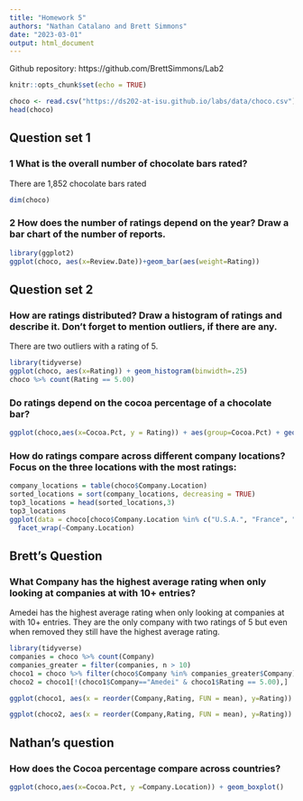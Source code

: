 ```yaml
---
title: "Homework 5"
authors: "Nathan Catalano and Brett Simmons"
date: "2023-03-01"
output: html_document
---
```


Github repository: https://github.com/BrettSimmons/Lab2


```r
knitr::opts_chunk$set(echo = TRUE)
```

```r
choco <- read.csv("https://ds202-at-isu.github.io/labs/data/choco.csv")
head(choco)
```
## Question set 1

### 1 What is the overall number of chocolate bars rated?

There are 1,852 chocolate bars rated
```r
dim(choco)
```



### 2 How does the number of ratings depend on the year? Draw a bar chart of the number of reports.
```r
library(ggplot2)
ggplot(choco, aes(x=Review.Date))+geom_bar(aes(weight=Rating))
```

## Question set 2

### How are ratings distributed? Draw a histogram of ratings and describe it. Don’t forget to mention outliers, if there are any.

There are two outliers with a rating of 5. 

```r
library(tidyverse)
ggplot(choco, aes(x=Rating)) + geom_histogram(binwidth=.25)
choco %>% count(Rating == 5.00)
```

### Do ratings depend on the cocoa percentage of a chocolate bar?
```r
ggplot(choco,aes(x=Cocoa.Pct, y = Rating)) + aes(group=Cocoa.Pct) + geom_boxplot()
```

### How do ratings compare across different company locations? Focus on the three locations with the most ratings:
```r
company_locations = table(choco$Company.Location)
sorted_locations = sort(company_locations, decreasing = TRUE)
top3_locations = head(sorted_locations,3)
top3_locations
ggplot(data = choco[choco$Company.Location %in% c("U.S.A.", "France", "Canada"), ], aes(x = Rating, y = Cocoa.Pct)) + aes(group=Cocoa.Pct) + geom_boxplot() + coord_flip() + 
  facet_wrap(~Company.Location)
```

## Brett's Question

### What Company has the highest average rating when only looking at companies at with 10+ entries?

Amedei has the highest average rating when only looking at companies at with 10+ entries. They are the only company with two ratings of 5 but even when removed they still have the highest average rating. 
```r
library(tidyverse)
companies = choco %>% count(Company)
companies_greater = filter(companies, n > 10)
choco1 = choco %>% filter(choco$Company %in% companies_greater$Company)
choco2 = choco1[!(choco1$Company=="Amedei" & choco1$Rating == 5.00),]

ggplot(choco1, aes(x = reorder(Company,Rating, FUN = mean), y=Rating)) + geom_boxplot() + coord_flip()

ggplot(choco2, aes(x = reorder(Company,Rating, FUN = mean), y=Rating)) + geom_boxplot() + coord_flip()

```

## Nathan's question

### How does the Cocoa percentage compare across countries?

```r
ggplot(choco,aes(x=Cocoa.Pct, y =Company.Location)) + geom_boxplot()
```
